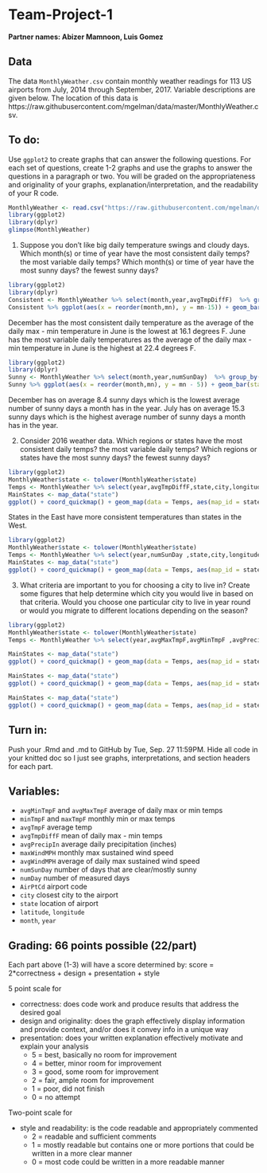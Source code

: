 # Team-Project-1

**Partner names: Abizer Mamnoon, Luis Gomez**

## Data
The data `MonthlyWeather.csv` contain monthly weather readings for 113 US airports from July, 2014 through September, 2017. Variable descriptions are given below. The location of this data is https://raw.githubusercontent.com/mgelman/data/master/MonthlyWeather.csv. 

## To do:
Use `ggplot2` to create graphs that can answer the following questions. For each set of questions, create 1-2 graphs and use the graphs to answer the questions in a paragraph or two. You will be graded on the appropriateness and originality of your graphs, explanation/interpretation, and the readability of your R code.

```r
MonthlyWeather <- read.csv("https://raw.githubusercontent.com/mgelman/data/master/MonthlyWeather.csv")
library(ggplot2)
library(dplyr)
glimpse(MonthlyWeather)
```

1. Suppose you don't like big daily temperature swings and cloudy days. Which month(s) or time of year have the most consistent daily temps? the most variable daily temps? Which month(s) or time of year have the most sunny days? the fewest sunny days?
```r
library(ggplot2)
library(dplyr)
Consistent <- MonthlyWeather %>% select(month,year,avgTmpDiffF)  %>% group_by(month) %>% summarize(mn = round(mean(avgTmpDiffF),2))%>% arrange(mn)
Consistent %>% ggplot(aes(x = reorder(month,mn), y = mn-15)) + geom_bar(stat = 'identity')  + coord_flip() + xlab("Months") + ylab("Average Temperature Range (F) -15 ") + ggtitle("Average Temperature Range per Month")
```

December has the most consistent daily temperature as the average of the daily max - min temperature in June is the lowest at 16.1 degrees F. June has the most variable daily temperatures as the average of the daily max - min temperature in June is the highest at 22.4 degrees F.
```r
library(ggplot2)
library(dplyr)
Sunny <- MonthlyWeather %>% select(month,year,numSunDay)  %>% group_by(month) %>% summarize(mn = round(mean(numSunDay),2)) %>% arrange(desc(mn))
Sunny %>% ggplot(aes(x = reorder(month,mn), y = mn - 5)) + geom_bar(stat = 'identity') + coord_flip() + xlab("Months") + ylab("Mean Number of Sunny Days - 5") + ggtitle("Average Number of Sunny Days per Month")
```

December has on average 8.4 sunny days which is the lowest average number of sunny days a month has in the year. July has on average 15.3 sunny days which is the highest average number of sunny days a month has in the year.

2. Consider 2016 weather data. Which regions or states  have the most consistent daily temps? the most variable daily temps? Which regions or states have the most sunny days? the fewest sunny days?
```r
library(ggplot2)
MonthlyWeather$state <- tolower(MonthlyWeather$state)
Temps <- MonthlyWeather %>% select(year,avgTmpDiffF,state,city,longitude,latitude) %>% filter(year == 2016) %>% group_by(state) %>% summarize(mn = round(mean(avgTmpDiffF),2))%>% arrange(mn)
MainStates <- map_data("state")
ggplot() + coord_quickmap() + geom_map(data = Temps, aes(map_id = state, fill = mn), map = MainStates) + expand_limits(x = MainStates$long, y = MainStates$lat) + ggtitle(" 2016 Average Range of Temperatures in US States") + scale_fill_distiller(palette = "Oranges")
```

States in the East have more consistent temperatures than states in the West.

```r
library(ggplot2)
MonthlyWeather$state <- tolower(MonthlyWeather$state)
Temps <- MonthlyWeather %>% select(year,numSunDay ,state,city,longitude,latitude) %>% filter(year == 2016) %>% group_by(state) %>% summarize(mn = round(mean(numSunDay),2))%>% arrange(mn)
MainStates <- map_data("state")
ggplot() + coord_quickmap() + geom_map(data = Temps, aes(map_id = state, fill = mn), map = MainStates) + expand_limits(x = MainStates$long, y = MainStates$lat) + ggtitle(" 2016 Average Number of Sunny Days in US States") + scale_fill_gradient(low = "lightpink", high = "purple4")
```

3. What criteria are important to you for choosing a city to live in? Create some figures that help determine which city you would live in based on that criteria. Would you choose one particular city to live in year round or would you migrate to different locations depending on the season?


```r
library(ggplot2)
MonthlyWeather$state <- tolower(MonthlyWeather$state)
Temps <- MonthlyWeather %>% select(year,avgMaxTmpF,avgMinTmpF ,avgPrecipIn,avgWindMPH,state,city,longitude,latitude) %>% filter(year == 2016) %>% group_by(state) %>% summarize(max_temp = round(mean(avgMaxTmpF),2), min_temp = round(mean(avgMinTmpF),2), rain = round(mean(avgPrecipIn),2), wind_speed = round(mean(avgWindMPH),2))
```

```r
MainStates <- map_data("state")
ggplot() + coord_quickmap() + geom_map(data = Temps, aes(map_id = state, fill = min_temp), map = MainStates) + expand_limits(x = MainStates$long, y = MainStates$lat) + ggtitle(" 2016 Average Minimum Temperature in US States") + scale_fill_distiller()
```
```r
MainStates <- map_data("state")
ggplot() + coord_quickmap() + geom_map(data = Temps, aes(map_id = state, fill = rain), map = MainStates) + expand_limits(x = MainStates$long, y = MainStates$lat) + ggtitle(" 2016 Average Precipitation in US States") + scale_fill_distiller()
```

```r
MainStates <- map_data("state")
ggplot() + coord_quickmap() + geom_map(data = Temps, aes(map_id = state, fill = wind_speed), map = MainStates) + expand_limits(x = MainStates$long, y = MainStates$lat) + ggtitle(" 2016 Average Wind Speed in US States") + scale_fill_distiller()
```

## Turn in:
Push your .Rmd and .md to GitHub by Tue, Sep. 27 11:59PM. Hide all code in your knitted doc so I just see graphs, interpretations, and section headers for each part. 

## Variables:

- `avgMinTmpF` and `avgMaxTmpF` average of daily max or min temps
- `minTmpF` and `maxTmpF` monthly min or max temps 
- `avgTmpF` average temp 
- `avgTmpDiffF` mean of daily max - min temps
- `avgPrecipIn` average daily precipitation (inches)
- `maxWindMPH` monthly max sustained wind speed
- `avgWindMPH` average of daily max sustained wind speed
- `numSunDay` number of days that are clear/mostly sunny
- `numDay` number of measured days 
- `AirPtCd` airport code
- `city` closest city to the airport
- `state` location of airport
- `latitude`, `longitude`
- `month`, `year`

## Grading: 66 points possible (22/part)

Each part above (1-3) will have a score determined by:
score = 2*correctness + design + presentation + style

5 point scale for 

- correctness: does code work and produce results that address the desired goal
- design and originality: does the graph effectively display information and provide context, and/or does it convey info in a unique way
- presentation: does your written explanation effectively motivate and explain your analysis  
  - 5 = best, basically no room for improvement
  - 4 = better, minor room for improvement
  - 3 = good, some room for improvement
  - 2 = fair, ample room for improvement
  - 1 = poor, did not finish
  - 0 = no attempt

Two-point scale for

- style and readability: is the code readable and appropriately commented
  - 2 = readable and sufficient comments
  - 1 = mostly readable but contains one or more portions that could be written in a more clear manner
  - 0 = most code could be written in a more readable manner 